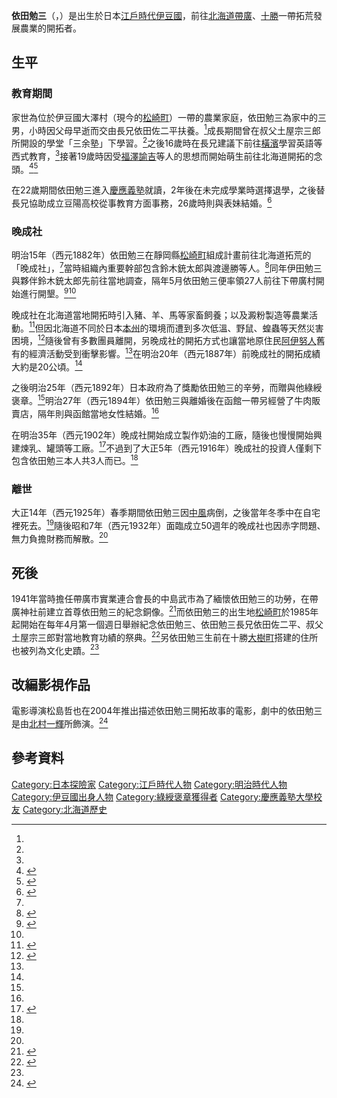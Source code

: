 {{noteTA
|1=zh-cn:黄油; zh-hk:牛油; zh-mo:牛油; zh-sg:黄油; zh-tw:奶油
}}
{{Infobox person
| 姓名       = 依田勉三
| 圖像       = Benzo Yoda wearing Ainu Dress.JPG
| 圖像大小   = 200px
| 圖像說明   = 身著[[阿伊努人|阿伊努人]]傳統服飾的依田勉三
| 原文名     = 依田勉三
| 語系       = ja 
| 出生日期   = [[嘉永|嘉永]]6年5月15日（{{Birth date|1853|6|21}}）
| 出生地     = [[伊豆國|伊豆國]][[松崎町|大澤村]]
| 死亡日期   = {{Death date and age|1925|12|12|1853|6|21}}
| 死亡地     = {{EOJ}}[[北海道|北海道]][[十勝|十勝]]
| 國籍       = {{JPN}}
| 母校       = [[學校法人慶應義塾|慶應義塾]]
| 職業       = 教育家、探險家、開拓者
| 組織       = 晚成社
| 父母       = 善右衛門（父）、文（母）<ref name="matsuzaki">{{Cite web|url=http://www.town.matsuzaki.shizuoka.jp/FMPro?-db=m_faq_02.fp5&-format=p01f.html&-max=all&-sortfield=NO&NO=752&-find|title=依田勉三|work=松崎町役場|accessdate=2015年2月19日|deadurl=yes|archiveurl=https://web.archive.org/web/20160304141646/http://www.town.matsuzaki.shizuoka.jp/FMPro?-db=m_faq_02.fp5&-format=p01f.html&-max=all&-sortfield=NO&NO=752&-find|archivedate=2016年3月4日}}</ref>
| 獲獎       = 綠綬褒章
}}
{{japanese
|japanese=依田 勉三
|kana=よだ べんぞう
|romaji=Yoda Benzō
}}

'''依田勉三'''（{{lang-ja|依田勉三}}，{{bd|1853年|6月21日|1925年|12月12日|catIdx=Yoda Benzō}}）是出生於日本[[江戶時代|江戶時代]][[伊豆國|伊豆國]]，前往[[北海道|北海道]][[帶廣|帶廣]]、[[十勝|十勝]]一帶拓荒發展農業的開拓者。

== 生平 ==
=== 教育期間  ===
家世為位於伊豆國大澤村（現今的[[松崎町|松崎町]]）一帶的農業家庭，依田勉三為家中的三男，小時因父母早逝而交由長兄依田佐二平扶養。<ref name="matsuzaki"/>成長期間曾在叔父土屋宗三郎所開設的學堂「三余塾」下學習。<ref name="matsuzaki"/>之後16歲時在長兄建議下前往[[橫濱|橫濱]]學習英語等西式教育，<ref name="matsuzaki"/>接著19歲時因受[[福澤諭吉|福澤諭吉]]等人的思想而開始萌生前往北海道開拓的念頭。<ref name="hokkaido">{{Cite web |url=http://www.hokkaido-np.co.jp/cont/kankou_ijin2008/20736.html |script-title=ja:十勝開拓の祖、依田勉三と「晩成社」のフロンティアスピリットを知る |work=[[北海道新聞|北海道新聞]] |accessdate=2015年2月19日 }}{{dead link|date=2017年11月 |bot=InternetArchiveBot |fix-attempted=yes }}</ref><ref name="Keio">{{Cite web |url=http://www.keio-up.co.jp/mita/r-shiseki/s1110_1.html |script-title=ja:北海道の開拓者（上）――依田勉三 |work=[[慶應義塾大學|慶應義塾大學]] |author=加藤三明 |date=2011年11月 |accessdate=2015年2月19日 |archive-date=2019年10月3日 |archive-url=https://web.archive.org/web/20191003191500/http://www.keio-up.co.jp/mita/r-shiseki/s1110_1.html |dead-url=no }}</ref>

在22歲期間依田勉三進入[[學校法人慶應義塾|慶應義塾]]就讀，2年後在未完成學業時選擇退學，之後替長兄協助成立豆陽高校從事教育方面事務，26歲時則與表妹{{lang|ja|リク}}結婚。<ref name="OCN">{{Cite web |url=http://www1.ocn.ne.jp/~iroribe/ryakureki.htm |script-title=ja:依田勉三略歴 |accessdate=2015年2月19日 |deadurl=yes |archiveurl=https://web.archive.org/web/20120316194327/http://www1.ocn.ne.jp/~iroribe/ryakureki.htm |archivedate=2012年3月16日 }}</ref>

=== 晚成社 ===
明治15年（西元1882年）依田勉三在靜岡縣[[松崎町|松崎町]]組成計畫前往北海道拓荒的「晚成社」，<ref name="Obihiro"/>當時組織內重要幹部包含鈴木銃太郎與渡邊勝等人。<ref name="octv">{{Cite web |url=http://www.octv.ne.jp/~hyakunen/jouten2/jouten2-01kaitaku.html |script-title=ja:開拓の夜明けと発展 |work=廣帶百年記念館 |accessdate=2015年2月19日 |archive-url=https://web.archive.org/web/20160320101626/http://www.octv.ne.jp/~hyakunen/jouten2/jouten2-01kaitaku.html |archive-date=2016年3月20日 |dead-url=yes }}</ref>同年伊田勉三與夥伴鈴木銃太郎先前往當地調查，隔年5月依田勉三便率領27人前往下帶廣村開始進行開墾。<ref>{{Cite web |url=http://www.city.obihiro.hokkaido.jp/seisakusuisinbu/kouhoukouchouka/c010102rekishi.html |script-title=ja:語り継がれた帯広の歴史 |work=[[帶廣市|帶廣市]] |accessdate=2015年2月19日 |archive-date=2020年11月19日 |archive-url=https://web.archive.org/web/20201119022543/https://www.city.obihiro.hokkaido.jp/seisakusuisinbu/kouhoukouchouka/c010102rekishi.html |dead-url=no }}</ref><ref name="hokkaido"/>

晚成社在北海道當地開拓時引入豬、羊、馬等家畜飼養；以及澱粉製造等農業活動。<ref name="Obihiro">{{Cite web |url=http://www.city.obihiro.hokkaido.jp/seisakusuisinbu/kouhoukouchouka/shishi_03.html |script-title=ja:第三章　開拓使・札幌県時代（明治2年〜19年） |work=[[帶廣市|帶廣市]] |accessdate=2015年2月19日 |archive-date=2014年9月7日 |archive-url=https://web.archive.org/web/20140907234154/http://www.city.obihiro.hokkaido.jp/seisakusuisinbu/kouhoukouchouka/shishi_03.html |dead-url=no }}</ref>但因北海道不同於日本[[本州|本州]]的環境而遭到多次低溫、野鼠、蝗蟲等天然災害困境，<ref>{{Cite web |url=http://www1.hokkaido-jin.jp/zukan/story/02/15.html |script-title=ja:苦難のなかで、希望と夢をもとめた開拓者たち |work=北海道廳 |accessdate=2015年2月19日 |deadurl=yes |archiveurl=https://web.archive.org/web/20150313155617/http://www1.hokkaido-jin.jp/zukan/story/02/15.html |archivedate=2015年3月13日 |df= }}</ref>隨後曾有多數團員離開，另晚成社的開拓方式也讓當地原住民[[阿伊努人|阿伊努人]]舊有的經濟活動受到衝擊影響。<ref name="Obihiro"/>在明治20年（西元1887年）前晚成社的開拓成績大約是20公頃。<ref name="octv"/>

之後明治25年（西元1892年）日本政府為了獎勵依田勉三的辛勞，而贈與他綠綬褒章。<ref name="OCN"/>明治27年（西元1894年）依田勉三與{{lang|ja|リク}}離婚後在函館一帶另經營了牛肉販賣店，隔年則與函館當地女性{{lang|ja|サヨ}}結婚。<ref name="OCN"/>

在明治35年（西元1902年）晚成社開始成立製作奶油的工廠，隨後也慢慢開始興建煉乳、罐頭等工廠。<ref name="Tokachi">{{Cite web |url=http://www.tokachi.co.jp/kachi/jour/04kokudo/74.html |script-title=ja:依田勉三の史跡 |work=十勝每日新聞 |author=松村智裕 |date=2004年10月7日 |accessdate=2015年2月19日 |deadurl=yes |archiveurl=https://web.archive.org/web/20151207233924/http://www.tokachi.co.jp/kachi/jour/04kokudo/74.html |archivedate=2015年12月7日 |df= }}</ref>不過到了大正5年（西元1916年）晚成社的投資人僅剩下包含依田勉三本人共3人而已。<ref name="OCN"/>

=== 離世 ===
大正14年（西元1925年）春季期間依田勉三因[[中風|中風]]病倒，之後當年冬季中在自宅裡死去。<ref name="Keio"/>隨後昭和7年（西元1932年）面臨成立50週年的晚成社也因赤字問題、無力負擔財務而解散。<ref name="Keio"/>

== 死後 ==
1941年當時擔任帶廣市實業連合會長的中島武市為了緬懷依田勉三的功勞，在帶廣神社前建立首尊依田勉三的紀念銅像。<ref>{{Cite web |url=http://goshuin.ko-kon.net/shokoku_jinja/01_obihiro_jinja.html |script-title=ja:古今御朱印研究室 諸国神社御朱印集 帯廣神社 |work=古今宗教研究所 |date=2009年11月4日 |accessdate=2015年2月19日 |archive-date=2016年3月4日 |archive-url=https://web.archive.org/web/20160304092443/http://goshuin.ko-kon.net/shokoku_jinja/01_obihiro_jinja.html |dead-url=no }}</ref>而依田勉三的出生地[[松崎町|松崎町]]於1985年起開始在每年4月第一個週日舉辦紀念依田勉三、依田勉三長兄依田佐二平、叔父土屋宗三郎對當地教育功績的祭典。{{nihongo|「中川三聖祭」|中川三聖まつり}}<ref>{{Cite web |url=http://www.town.matsuzaki.shizuoka.jp/FMPro?-db=m_faq_02.fp5&-lay=web&-format=p01f.html&-max=all&-sortfield=NO&NO=688&-find |script-title=ja:中川三聖まつり |work=[[松崎町|松崎町]] |accessdate=2015年2月19日 |deadurl=yes |archiveurl=https://web.archive.org/web/20160304141621/http://www.town.matsuzaki.shizuoka.jp/FMPro?-db=m_faq_02.fp5&-lay=web&-format=p01f.html&-max=all&-sortfield=NO&NO=688&-find |archivedate=2016年3月4日 }}</ref>另依田勉三生前在十勝[[大樹町|大樹町]]搭建的住所也被列為文化史蹟。<ref name="Tokachi"/>

== 改編影視作品 ==

電影導演松島哲也在2004年推出描述依田勉三開拓故事的電影{{nihongo|《嶄新的吹風 年輕時的依田勉三》|新しい風 若き日の依田勉三}}，劇中的依田勉三是由[[北村一輝|北村一輝]]所飾演。<ref>{{Cite web |url=http://eiga.com/movie/41220/ |script-title=ja:新しい風 若き日の依田勉三 |work=Eiga.com inc. |accessdate=2015年2月19日 |archive-date=2020年10月28日 |archive-url=https://web.archive.org/web/20201028234706/https://eiga.com/movie/41220/ |dead-url=no }}</ref>

== 參考資料 ==
{{reflist}}

{{DEFAULTSORT:Yoda Benzō}}
[[Category:日本探險家|Category:日本探險家]]
[[Category:江戶時代人物|Category:江戶時代人物]]
[[Category:明治時代人物|Category:明治時代人物]]
[[Category:伊豆國出身人物|Category:伊豆國出身人物]]
[[Category:綠綬褒章獲得者|Category:綠綬褒章獲得者]]
[[Category:慶應義塾大學校友|Category:慶應義塾大學校友]]
[[Category:北海道歷史|Category:北海道歷史]]